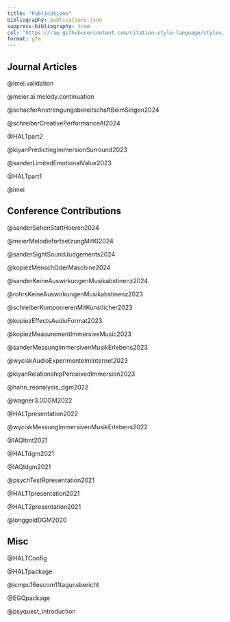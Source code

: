```yaml
---
title: "Publications"
bibliography: publications.json
suppress-bibliography: true
csl: "https://raw.githubusercontent.com/citation-style-language/styles/master/apa-cv.csl"
format: gfm
---
```


## Journal Articles
@imei.validation

@meier.ai.melody.continuation

@schaeferAnstrengungsbereitschaftBeimSingen2024

@schreiberCreativePerformanceAI2024

@HALTpart2

@kiyanPredictingImmersionSurround2023

@sanderLimitedEmotionalValue2023

@HALTpart1

@imei

## Conference Contributions
@sanderSehenStattHoeren2024

@meierMelodiefortsetzungMitKI2024

@sanderSightSoundJudgements2024

@kopiezMenschOderMaschine2024

@sanderKeineAuswirkungenMusikabstinenz2024

@rohrsKeineAuswirkungenMusikabstinenz2023

@schreiberKomponierenMitKunstlicher2023

@kopiezEffectsAudioFormat2023

@kopiezMeasurementImmersiveMusic2023

@sanderMessungImmersivenMusikErlebens2023

@wyciskAudioExperimenteImInternet2023

@kiyanRelationshipPerceivedImmersion2023

@hahn_reanalysis_dgm2022

@wagner3.0DGM2022

@HALTpresentation2022

@wyciskMessungImmersivenMusikErlebens2022

@IAQItmt2021

@HALTdgm2021

@IAQIdgm2021

@psychTestRpresentation2021

@HALT1presentation2021

@HALT2presentation2021

@longgoldDGM2020

## Misc
@HALTConfig

@HALTpackage

@icmpc16escom11tagunsbericht

@EGQpackage

@psyquest_introduction

